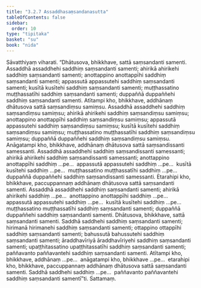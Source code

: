 ```yaml
---
title: "3.2.7 Assaddhasaṃsandanasutta"
tableOfContents: false
sidebar:
  order: 10
type: "tipitaka"
basket: "su"
book: "nida"
---
```



<DynamicBreadcrumb />

<Division number="101" book="nida">

<Paragraph number="729" book="nida">
Sāvatthiyaṃ viharati. “Dhātusova, bhikkhave, sattā saṃsandanti samenti. Assaddhā assaddhehi saddhiṃ saṃsandanti samenti; ahirikā ahirikehi saddhiṃ saṃsandanti samenti; anottappino anottappīhi saddhiṃ saṃsandanti samenti; appassutā appassutehi saddhiṃ saṃsandanti samenti; kusītā kusītehi saddhiṃ saṃsandanti samenti; muṭṭhassatino muṭṭhassatīhi saddhiṃ saṃsandanti samenti; duppaññā duppaññehi saddhiṃ saṃsandanti samenti.
</Paragraph>

<Paragraph number="730" book="nida">
Atītampi kho, bhikkhave, addhānaṃ dhātusova sattā saṃsandiṃsu samiṃsu. Assaddhā assaddhehi saddhiṃ saṃsandiṃsu samiṃsu; ahirikā ahirikehi saddhiṃ saṃsandiṃsu samiṃsu; anottappino anottappīhi saddhiṃ saṃsandiṃsu samiṃsu; appassutā appassutehi saddhiṃ saṃsandiṃsu samiṃsu; kusītā kusītehi saddhiṃ saṃsandiṃsu samiṃsu; muṭṭhassatino muṭṭhassatīhi saddhiṃ saṃsandiṃsu samiṃsu; duppaññā duppaññehi saddhiṃ saṃsandiṃsu samiṃsu.
</Paragraph>

<Paragraph number="731" book="nida">
Anāgatampi kho, bhikkhave, addhānaṃ dhātusova sattā saṃsandissanti samessanti. Assaddhā assaddhehi saddhiṃ saṃsandissanti samessanti; ahirikā ahirikehi saddhiṃ saṃsandissanti samessanti; anottappino anottappīhi saddhiṃ …pe…  appassutā appassutehi saddhiṃ …pe…  kusītā kusītehi saddhiṃ …pe…  muṭṭhassatino muṭṭhassatīhi saddhiṃ …pe…  duppaññā duppaññehi saddhiṃ saṃsandissanti samessanti.
</Paragraph>

<Paragraph number="732" book="nida">
Etarahipi kho, bhikkhave, paccuppannaṃ addhānaṃ dhātusova sattā saṃsandanti samenti. Assaddhā assaddhehi saddhiṃ saṃsandanti samenti; ahirikā ahirikehi saddhiṃ …pe…  anottappino anottappīhi saddhiṃ …pe…  appassutā appassutehi saddhiṃ …pe…  kusītā kusītehi saddhiṃ …pe…  muṭṭhassatino muṭṭhassatīhi saddhiṃ saṃsandanti samenti; duppaññā duppaññehi saddhiṃ saṃsandanti samenti.
</Paragraph>

<Paragraph number="733" book="nida">
Dhātusova, bhikkhave, sattā saṃsandanti samenti. Saddhā saddhehi saddhiṃ saṃsandanti samenti; hirimanā hirimanehi saddhiṃ saṃsandanti samenti; ottappino ottappīhi saddhiṃ saṃsandanti samenti; bahussutā bahussutehi saddhiṃ saṃsandanti samenti; āraddhavīriyā āraddhavīriyehi saddhiṃ saṃsandanti samenti; upaṭṭhitassatino upaṭṭhitassatīhi saddhiṃ saṃsandanti samenti; paññavanto paññavantehi saddhiṃ saṃsandanti samenti. Atītampi kho, bhikkhave, addhānaṃ …pe…  anāgatampi kho, bhikkhave …pe…  etarahipi kho, bhikkhave, paccuppannaṃ addhānaṃ dhātusova sattā saṃsandanti samenti. Saddhā saddhehi saddhiṃ …pe…  paññavanto paññavantehi saddhiṃ saṃsandanti samentī”ti.

</Paragraph>
</Division>

<Paragraph number="734" type="center" book="nida">
Sattamaṃ.
</Paragraph>